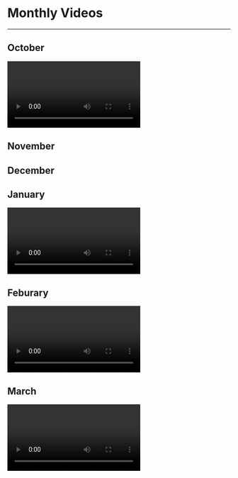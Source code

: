 
# Monthly Videos

---

## October

<Video title="October Video"
       videoId="Zh1jgUSB5F8" />

## November

## December

## January

<Video title="January Video"
       videoId="CuWSN8iBbAo" />

## Feburary
<Video title="Feburary Video"
       videoId="eZo1VXcRB6Y" />

## March
<Video title="March Video"
       videoId="iJLBHGRqGts" />

